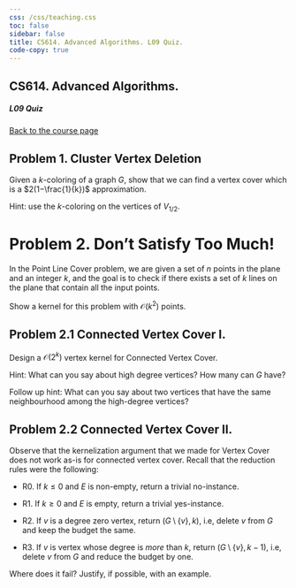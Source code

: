 ```yaml
---
css: /css/teaching.css
toc: false
sidebar: false
title: CS614. Advanced Algorithms. L09 Quiz.
code-copy: true
---
```


:::{.column-body-outset}

## CS614. Advanced Algorithms. 

##### L09 Quiz

[Back to the course page](../index.qmd)


:::{.callout-note icon="false"}

# Problem 1. Cluster Vertex Deletion

Given a $k$-coloring of a graph $G$, show that we can find a vertex cover which is a $2(1−\frac{1}{k})$ approximation. 

Hint: use the $k$-coloring on the vertices of $V_{1/2}$.

:::


:::{.callout-note icon="false"}

# Problem 2. Don't Satisfy Too Much!

In the Point Line Cover problem, we are given a set of $n$ points in the plane and an integer $k$, and the goal is to check if there exists a set of $k$ lines on the plane that contain all the input points. 

Show a kernel for this problem with $\mathcal{O}\left(k^2\right)$ points.

:::{.callout-note icon="false" minimal="true"}

# Problem 2.1 Connected Vertex Cover I.

Design a $\mathcal{O}(2^k)$ vertex kernel for Connected Vertex Cover.

Hint: What can you say about high degree vertices? How many can $G$ have?

Follow up hint: What can you say about two vertices that have the same neighbourhood among the high-degree vertices?

:::

:::{.callout-note icon="false" minimal="true"}

# Problem 2.2 Connected Vertex Cover II.

Observe that the kernelization argument that we made for Vertex Cover does not work as-is for connected vertex cover. Recall that the reduction rules were the following:

- R0. If $k \leqslant 0$ and $E$ is non-empty, return a trivial no-instance.

- R1. If $k \geqslant 0$ and $E$ is empty, return a trivial yes-instance.

- R2. If $v$ is a degree zero vertex, return $(G\setminus \{v\},k)$, i.e, delete $v$ from $G$ and keep the budget the same.

- R3. If $v$ is vertex whose degree is _more_ than $k$, return $(G\setminus \{v\},k-1)$, i.e, delete $v$ from $G$ and reduce the budget by one.

Where does it fail? Justify, if possible, with an example.

:::

:::


:::